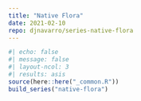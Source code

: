 ```yaml
---
title: "Native Flora"
date: 2021-02-10
repo: djnavarro/series-native-flora
---
```

  
```r
#| echo: false
#| message: false
#| layout-ncol: 3
#| results: asis
source(here::here("_common.R"))
build_series("native-flora")
```
